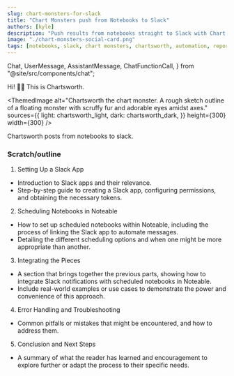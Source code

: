 ```yaml
---
slug: chart-monsters-for-slack
title: "Chart Monsters push from Notebooks to Slack"
authors: [kyle]
description: "Push results from notebooks straight to Slack with Chart Monsters"
image: "./chart-monsters-social-card.png"
tags: [notebooks, slack, chart monsters, chartsworth, automation, reporting]
---
```





  Chat,
  UserMessage,
  AssistantMessage,
  ChatFunctionCall,
} from "@site/src/components/chat";

Hi! 👋🏻 This is Chartsworth.

<ThemedImage
  alt="Chartsworth the chart monster. A rough sketch outline of a floating monster with scruffy fur and adorable eyes amidst axes."
  sources={{
    light: chartsworth_light,
    dark: chartsworth_dark,
  }}
  height={300}
  width={300}
/>

Chartsworth posts from notebooks to slack.

### Scratch/outline

1. Setting Up a Slack App

- Introduction to Slack apps and their relevance.
- Step-by-step guide to creating a Slack app, configuring permissions, and obtaining the necessary tokens.

2. Scheduling Notebooks in Noteable

- How to set up scheduled notebooks within Noteable, including the process of linking the Slack app to automate messages.
- Detailing the different scheduling options and when one might be more appropriate than another.

3. Integrating the Pieces

- A section that brings together the previous parts, showing how to integrate Slack notifications with scheduled notebooks in Noteable.
- Include real-world examples or use cases to demonstrate the power and convenience of this approach.

4. Error Handling and Troubleshooting

- Common pitfalls or mistakes that might be encountered, and how to address them.

5. Conclusion and Next Steps

- A summary of what the reader has learned and encouragement to explore further or adapt the process to their specific needs.
